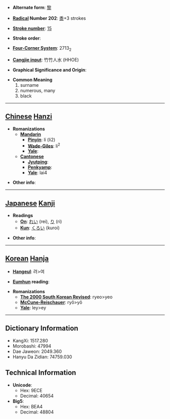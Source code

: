 * '''Alternate form''': [[黎]]

* '''[[Wiktionary:Chinese radical index| Radical]] Number 202''': [[Wiktionary:Chinese radical index 黍|黍]]+3 strokes

* '''[[Wiktionary:Chinese total strokes index|Stroke number]]''': [[Wiktionary:Chinese total strokes index 15|15]]

* '''Stroke order''': 

* '''[[Wiktionary:Chinese four corner index|Four-Corner System]]''': 2713<sub>2</sub>

* '''[[Wiktionary:Chinese Cangjie index|Cangjie input]]''': 竹竹人水 (HHOE)

* '''Graphical Significance and Origin''': 

* '''Common Meaning'''
*#surname
*# numerous, many
*# black


----

== [[Chinese]] [[Hanzi]] ==

* '''Romanizations'''
** '''[[Mandarin]]'''
*** '''[[Pinyin]]''': lí (li2)
*** '''[[Wade-Giles]]''': li<sup>2</sup>
*** '''[[Yale]]''': 
** '''[[Cantonese]]'''
*** '''[[Jyutping]]''':
*** '''[[Penkyamp]]''': 
*** '''[[Yale]]''': lai4

* '''Other info''': 

----

== [[Japanese]] [[Kanji]] ==

* '''Readings'''
** '''[[On]]''': [[れい]] (rei), [[り]] (ri)
** '''[[Kun]]''': [[くろい]] (kuroi)

* '''Other info''':  

----

== [[Korean]] [[Hanja]] ==

* '''[[Hangeul]]''': 려>여

* '''[[Eumhun]] reading''': 

* '''Romanizations'''
** '''[[The 2000 South Korean Revised Romanization|The 2000 South Korean Revised]]''': ryeo>yeo
** '''[[McCune-Reischauer]]''': ryŏ>yŏ
** '''[[Yale]]''': ley>ey

----

== Dictionary Information ==

* KangXi: 1517.280
* Morobashi: 47994
* Dae Jaweon: 2049.360
* Hanyu Da Zidian: 74759.030

== Technical Information ==

* '''Unicode''':
** Hex: 9ECE
** Decimal: 40654
* '''Big5''':
** Hex: BEA4
** Decimal: 48804